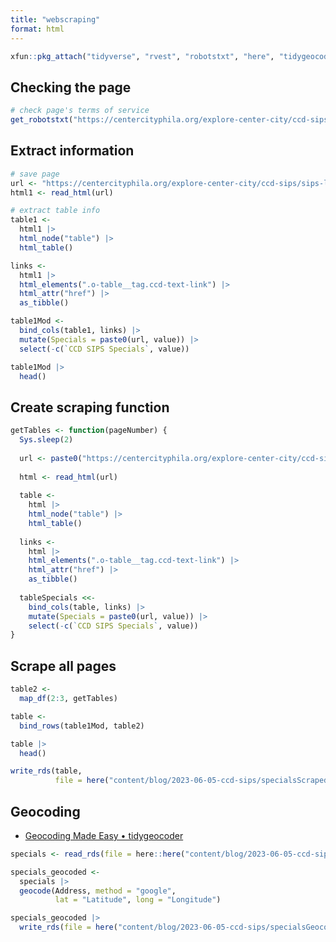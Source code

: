 ```yaml
---
title: "webscraping"
format: html
---
```


```r
xfun::pkg_attach("tidyverse", "rvest", "robotstxt", "here", "tidygeocoder", "leaflet")
```

## Checking the page

```r
# check page's terms of service
get_robotstxt("https://centercityphila.org/explore-center-city/ccd-sips/sips-list-view")

```

## Extract information

```r
# save page
url <- "https://centercityphila.org/explore-center-city/ccd-sips/sips-list-view?page=1"
html1 <- read_html(url)

# extract table info
table1 <- 
  html1 |> 
  html_node("table") |> 
  html_table()

links <- 
  html1 |> 
  html_elements(".o-table__tag.ccd-text-link") |> 
  html_attr("href") |> 
  as_tibble()

table1Mod <-
  bind_cols(table1, links) |> 
  mutate(Specials = paste0(url, value)) |> 
  select(-c(`CCD SIPS Specials`, value))

table1Mod |> 
  head()
```

## Create scraping function

```r
getTables <- function(pageNumber) {
  Sys.sleep(2)
  
  url <- paste0("https://centercityphila.org/explore-center-city/ccd-sips/sips-list-view?page=", pageNumber)
  
  html <- read_html(url)
  
  table <- 
    html |> 
    html_node("table") |>
    html_table()
  
  links <- 
    html |> 
    html_elements(".o-table__tag.ccd-text-link") |> 
    html_attr("href") |> 
    as_tibble()
  
  tableSpecials <<-
    bind_cols(table, links) |> 
    mutate(Specials = paste0(url, value)) |> 
    select(-c(`CCD SIPS Specials`, value))
}
```

## Scrape all pages

```r
table2 <-
  map_df(2:3, getTables) 

table <- 
  bind_rows(table1Mod, table2)

table |> 
  head()

write_rds(table,
          file = here("content/blog/2023-06-05-ccd-sips/specialsScraped.Rds"))
```


## Geocoding

- [Geocoding Made Easy • tidygeocoder](https://jessecambon.github.io/tidygeocoder/)

```r
specials <- read_rds(file = here::here("content/blog/2023-06-05-ccd-sips/specialsScraped.Rds"))

specials_geocoded <- 
  specials |> 
  geocode(Address, method = "google", 
          lat = "Latitude", long = "Longitude")

specials_geocoded |> 
  write_rds(file = here("content/blog/2023-06-05-ccd-sips/specialsGeocoded.Rds"))

```
